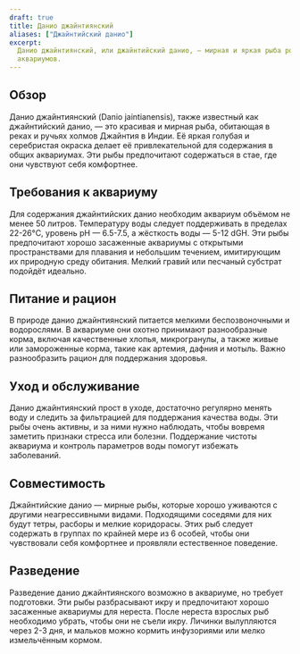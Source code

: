 ```yaml
---
draft: true
title: Данио джайнтиянский
aliases: ["Джайнтийский данио"]
excerpt:
  Данио джайнтиянский, или джайнтийский данио, — мирная и яркая рыба родом из Индии, идеально подходящая для общих
  аквариумов.
---
```


## Обзор

Данио джайнтиянский (Danio jaintianensis), также известный как джайнтийский данио, — это красивая и мирная рыба,
обитающая в реках и ручьях холмов Джайнтия в Индии. Её яркая голубая и серебристая окраска делает её привлекательной для
содержания в общих аквариумах. Эти рыбы предпочитают содержаться в стае, где они чувствуют себя комфортнее.

## Требования к аквариуму

Для содержания джайнтийских данио необходим аквариум объёмом не менее 50 литров. Температуру воды следует поддерживать в
пределах 22-26°C, уровень pH — 6.5-7.5, а жёсткость воды — 5-12 dGH. Эти рыбы предпочитают хорошо засаженные аквариумы с
открытыми пространствами для плавания и небольшим течением, имитирующим их природную среду обитания. Мелкий гравий или
песчаный субстрат подойдёт идеально.

## Питание и рацион

В природе данио джайнтиянский питается мелкими беспозвоночными и водорослями. В аквариуме они охотно принимают
разнообразные корма, включая качественные хлопья, микрогранулы, а также живые или замороженные корма, такие как артемия,
дафния и мотыль. Важно разнообразить рацион для поддержания здоровья.

## Уход и обслуживание

Данио джайнтиянский прост в уходе, достаточно регулярно менять воду и следить за фильтрацией для поддержания качества
воды. Эти рыбы очень активны, и за ними нужно наблюдать, чтобы вовремя заметить признаки стресса или болезни.
Поддержание чистоты аквариума и контроль параметров воды помогут избежать заболеваний.

## Совместимость

Джайнтийские данио — мирные рыбы, которые хорошо уживаются с другими неагрессивными видами. Подходящими соседями для них
будут тетры, расборы и мелкие коридорасы. Этих рыб следует содержать в группах по крайней мере из 6 особей, чтобы они
чувствовали себя комфортнее и проявляли естественное поведение.

## Разведение

Разведение данио джайнтиянского возможно в аквариуме, но требует подготовки. Эти рыбы разбрасывают икру и предпочитают
хорошо засаженные аквариумы для нереста. После нереста взрослых рыб необходимо убрать, чтобы они не съели икру. Личинки
вылупляются через 2-3 дня, и мальков можно кормить инфузориями или мелко измельчённым кормом.
